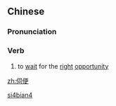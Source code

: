 ==Chinese==
{{zh-forms}}

===Pronunciation===
{{zh-pron
|m=sìbiàn
|cat=v
}}

===Verb===
{{zh-verb}}

# {{lb|zh|archaic}} to [[wait]] for the [[right]] [[opportunity]]

[[Category:Mandarin archaic terms|si4bian4]]

[[zh:伺便]]